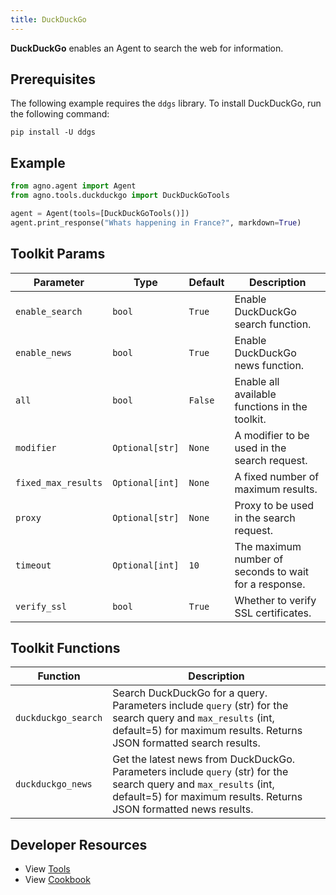 ```yaml
---
title: DuckDuckGo
---
```


**DuckDuckGo** enables an Agent to search the web for information.

## Prerequisites

The following example requires the `ddgs` library. To install DuckDuckGo, run the following command:

```shell
pip install -U ddgs
```

## Example

```python cookbook/tools/duckduckgo.py
from agno.agent import Agent
from agno.tools.duckduckgo import DuckDuckGoTools

agent = Agent(tools=[DuckDuckGoTools()])
agent.print_response("Whats happening in France?", markdown=True)
```

## Toolkit Params

| Parameter           | Type              | Default | Description                                                                                          |
| ------------------- | ----------------- | ------- | ---------------------------------------------------------------------------------------------------- |
| `enable_search`     | `bool`            | `True`  | Enable DuckDuckGo search function.                                                                  |
| `enable_news`       | `bool`            | `True`  | Enable DuckDuckGo news function.                                                                    |
| `all`               | `bool`            | `False` | Enable all available functions in the toolkit.                                                      |
| `modifier`          | `Optional[str]`   | `None`  | A modifier to be used in the search request.                                                        |
| `fixed_max_results` | `Optional[int]`   | `None`  | A fixed number of maximum results.                                                                  |
| `proxy`             | `Optional[str]`   | `None`  | Proxy to be used in the search request.                                                             |
| `timeout`           | `Optional[int]`   | `10`    | The maximum number of seconds to wait for a response.                                               |
| `verify_ssl`        | `bool`            | `True`  | Whether to verify SSL certificates.                                                                 |

## Toolkit Functions

| Function            | Description                                                                                                                                                         |
| ------------------- | ------------------------------------------------------------------------------------------------------------------------------------------------------------------- |
| `duckduckgo_search` | Search DuckDuckGo for a query. Parameters include `query` (str) for the search query and `max_results` (int, default=5) for maximum results. Returns JSON formatted search results. |
| `duckduckgo_news`   | Get the latest news from DuckDuckGo. Parameters include `query` (str) for the search query and `max_results` (int, default=5) for maximum results. Returns JSON formatted news results. |

## Developer Resources

- View [Tools](https://github.com/agno-agi/agno/blob/main/libs/agno/agno/tools/duckduckgo.py)
- View [Cookbook](https://github.com/agno-agi/agno/tree/main/cookbook/tools/duckduckgo_tools.py)
